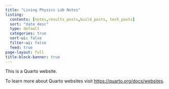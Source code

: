 ```yaml
---
title: "Living Physics Lab Notes"
listing:
  contents: [notes,results_posts,build_posts, tech_posts]
  sort: "date desc"
  type: default
  categories: true
  sort-ui: false
  filter-ui: false
  feed: true
page-layout: full
title-block-banner: true
---
```


This is a Quarto website.

To learn more about Quarto websites visit <https://quarto.org/docs/websites>.
